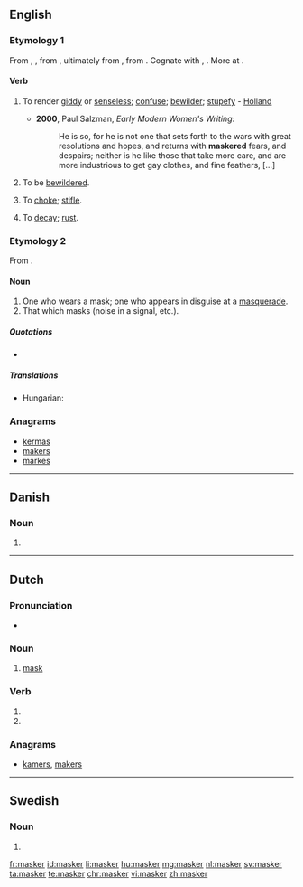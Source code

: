 ==English==

===Etymology 1===
From {{etyl|enm|en}} {{term/t|enm|*maskeren}}, {{term|malskren|lang=enm}} {{gloss|"to bewilder"; compare {{etyl|enm|-}} {{term|bimalscren||to bewitch|lang=enm}}}}, from {{etyl|ang|en}} {{term/t|ang|*malscrian}} {{gloss|attested in derivative {{term|malscrung||enchantment, charm|lang=ang}}}}, ultimately from {{etyl|gem-pro|en}} {{term/t|gem-pro|*malskaz||haughty}}, from {{etyl|ine-pro|en}} {{term/t|ine-pro|*(s)mel-||to beat, crush, grind}}. Cognate with {{etyl|dum|-}} {{term|malsch||headstrong, zealous|lang=dum}}, {{etyl|got|-}} {{term|||tr=malsks|foolish|lang=got}}. More at {{l|en|mask}}. {{rfscript|got}}

====Verb====
{{en-verb}}

# {{context|transitive|now|_|chiefly|_|dialectal|lang=en}} To render [[giddy]] or [[senseless]]; [[confuse]]; [[bewilder]]; [[stupefy]] - [[Holland]]
#*'''2000''', Paul Salzman, ''Early Modern Women's Writing'':
#*: He is so, for he is not one that sets forth to the wars with great resolutions and hopes, and returns with '''maskered''' fears, and despairs; neither is he like those that take more care, and are more industrious to get gay clothes, and fine feathers, [...]
# {{context|intransitive|now|_|chiefly|_|dialectal|lang=en}} To be [[bewildered]].
# {{context|transitive|now|_|chiefly|_|dialectal|lang=en}} To [[choke]]; [[stifle]].
# {{context|transitive|now|_|chiefly|_|dialectal|lang=en}} To [[decay]]; [[rust]].

===Etymology 2===
From {{suffix|mask|er}}.

====Noun====
{{en-noun}}

# One who wears a mask; one who appears in disguise at a [[masquerade]].
# That which masks (noise in a signal, etc.).

=====Quotations=====
* {{seeCites}}

=====Translations=====
{{trans-top|one who wears a mask}}
* Hungarian: {{t+|hu|álarcos}}
{{trans-mid}}
{{trans-bottom}}

===Anagrams===
* [[kermas#English|kermas]]
* [[makers#English|makers]]
* [[markes#English|markes]]

----

==Danish==

===Noun===
{{head|da|noun form|g=c}}

# {{form of|plural indefinite|maske|lang=da}}

----

==Dutch==

===Pronunciation===
* {{audio|Nl-masker.ogg|Audio}}

===Noun===
{{nl-noun|n|maskers|maskertje}}

# [[mask]]

===Verb===
{{nl-verb-form}}

# {{nl-verb form of|p=1|n=sg|t=pres|m=ind|maskeren}}
# {{nl-verb form of|m=imp|maskeren}}

===Anagrams===
* [[kamers#Dutch|kamers]], [[makers#Dutch|makers]]

----

==Swedish==

===Noun===
{{head|sv|noun form}}

# {{sv-noun-form-indef-pl|mask}}

[[fr:masker]]
[[id:masker]]
[[li:masker]]
[[hu:masker]]
[[mg:masker]]
[[nl:masker]]
[[sv:masker]]
[[ta:masker]]
[[te:masker]]
[[chr:masker]]
[[vi:masker]]
[[zh:masker]]